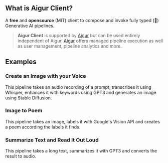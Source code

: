 
## What is Aigur Client?

A **free** and **opensource** (MIT) client to compose and invoke fully typed (🎉) Generative AI pipelines.


> **Aigur Client** is supported by [Aigur](https://aigur.dev) but can be used entirely independent of Aigur.
> [Aigur](https://aigur.dev) offers managed pipeline execution as well as user management, pipeline analytics and more.


## Examples

### Create an Image with your Voice

This pipeline takes an audio recording of a prompt, transcribes it using Whisper, enhances it with keywords using GPT3 and generates an image using Stable Diffusion.

<VoiceToImage />

### Image to Poem

This pipeline takes an image, labels it with Google's Vision API and creates a poem according the labels it finds.

<ImageToPoem />



### Summarize Text and Read It Out Loud

This pipeline takes a long text, summarizes it with GPT3 and converts the result to audio.

<SummarizeAndRead />



